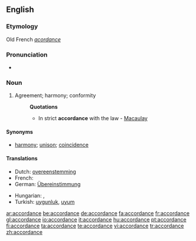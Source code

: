 ==English==

===Etymology===
Old French ''[[acordance]]''

===Pronunciation===
* {{audio|en-us-accordance.ogg|Audio (US)}}

===Noun===
{{en-noun}}

# Agreement; harmony; conformity
#: '''Quotations'''
#:* In strict '''accordance''' with the law - [[Macaulay]]

====Synonyms====
* [[harmony]]; [[unison]]; [[coincidence]]

====Translations====
{{trans-top|agreement; harmony; conformity}}
* Dutch: [[:nl:overeenstemming|overeenstemming]] {{f}}
* French: {{t+|fr|accordance|f}}
* German: [[:de:Übereinstimmung|Übereinstimmung]] {{f}}
{{trans-mid}}
* Hungarian: {{t|hu|egyetértés}}, {{t|hu|összhang}}
* Turkish: [[uygunluk]], [[uyum]]
{{trans-bottom}}

[[ar:accordance]]
[[be:accordance]]
[[de:accordance]]
[[fa:accordance]]
[[fr:accordance]]
[[gl:accordance]]
[[io:accordance]]
[[it:accordance]]
[[hu:accordance]]
[[pt:accordance]]
[[fi:accordance]]
[[ta:accordance]]
[[te:accordance]]
[[vi:accordance]]
[[tr:accordance]]
[[zh:accordance]]